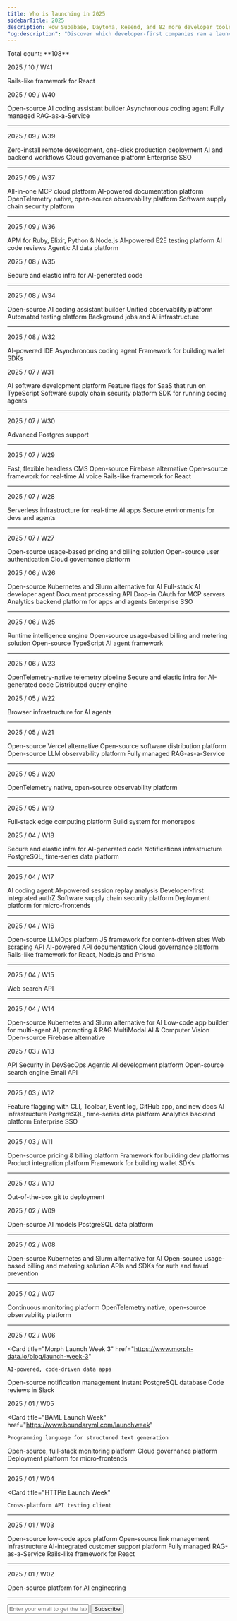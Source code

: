 ```yaml
---
title: Who is launching in 2025
sidebarTitle: 2025
description: How Supabase, Daytona, Resend, and 82 more developer tools launched
"og:description": "Discover which developer-first companies ran a launch week in 2025"
---
```


<Info>
  Total count: **108**
</Info>

<Update label="10" description="Count: 1">

2025 / 10 / W41

<Card title="Wasp Launch Week 11">
  Rails-like framework for React
</Card>
  
</Update>

<Update label="09" description="Count: 15">

2025 / 09 / W40 

<Card title="Continue Launch Week 2">
  Open-source AI coding assistant builder
</Card>

<Card title="Jules Launch Week 2">
  Asynchronous coding agent
</Card>

<Card title="Ragie Launch Week 3" href="https://www.ragie.ai/agent-ready-launch-week">
  Fully managed RAG-as-a-Service
</Card>

---

2025 / 09 / W39

<Card title="Diploi Launch Week 1" href="https://diploi.com/launchweek">
  Zero-install remote development, one-click production deployment
</Card>

<Card title="Inngest Launch Week III" >
  AI and backend workflows 
</Card>

<Card title="Turbot Launch Week 10" href="https://turbot.com/launch-week/10">
  Cloud governance platform
</Card>

<Card title="WorkOS Launch Week 5" href="https://workos.com/launch-week/fall-2025">
  Enterprise SSO
</Card>

---

2025 / 09 / W37

<Card title="alpic launch week">
  All-in-one MCP cloud platform
</Card>

<Card title="Docsalot Launch Week" href="https://docsalot.dev/launch-week">
  AI-powered documentation platform
</Card>

<Card title="SigNoz Launch Week 5.0" href="https://signoz.io/launch-week/">
  OpenTelemetry native, open-source observability platform
</Card>

<Card title="Socket Launch Week 3">
  Software supply chain security platform
</Card>

---

2025 / 09 / W36

<Card title="AppSignal Launch Week" href="https://www.appsignal.com/launch-week">
  APM for Ruby, Elixir, Python & Node.js
</Card>

<Card title="Bugster Launch Week" href="https://www.bugster.dev/launch-week">
  AI-powered E2E testing platform
</Card>

<Card title="cubic launch week" href="https://www.cubic.dev/blog/launch-week-1">
  AI code reviews
</Card>

<Card title="Vectorize Launch Week" href="https://vectorize.io/blog/vectorize-launch-week-starts-tuesday-9-2-agents-mcp-and-more">
  Agentic AI data platform
</Card>

</Update>

<Update label="08" description="Count: 8">

2025 / 08 / W35

<Card title="Daytona Create Launch Week 7" href="https://create.daytona.io">
  Secure and elastic infra for AI-generated code
</Card>

---

2025 / 08 / W34

<Card title="Continue Launch Week">
  Open-source AI coding assistant builder
</Card>

<Card title="Last9 Launch Week">
  Unified observability platform
</Card>

<Card title="Momentic Launch Week" href="https://momentic.ai/momentum">
  Automated testing platform
</Card>

<Card title="Trigger.dev Launch Week 2" href="https://trigger.dev/launchweek/2">
  Background jobs and AI infrastructure
</Card>

---

2025 / 08 / W32

<Card title="Cosine Summer 2025 Launch Week" href="https://cosine.sh/launch-week">
  AI-powered IDE
</Card>
<Card title="Jules Launch Week">
  Asynchronous coding agent
</Card>
<Card title="Openfort Launch Week 3" href="https://www.openfort.io/launch-week">
  Framework for building wallet SDKs
</Card>

</Update>

<Update label="07" description="Count: 14">

2025 / 07 / W31

<Card title="Augment Summer 2025 Launch Week" href="https://www.augmentcode.com/launch-week/summer-2025">
  AI software development platform
</Card>
<Card title="Bucket Launch Week 2" href="https://bucket.co/zero-maintenance">
  Feature flags for SaaS that run on TypeScript
</Card>
<Card title="Socket Launch Week 2">
  Software supply chain security platform
</Card>
<Card title="VibeKit Launch Week">
  SDK for running coding agents
</Card>

---

2025 / 07 / W30

<Card title="Postgres AI Launch Week" href="https://postgres.ai/launch-week">
  Advanced Postgres support
</Card>

---

2025 / 07 / W29

<Card title="BaseHub AI Launch Week" href="https://ai.basehub.com/">
  Fast, flexible headless CMS
</Card>
<Card title="Supabase Launch Week 15" href="https://supabase.com/launch-week">
  Open-source Firebase alternative
</Card>
<Card title="VideoSDK Launch Week" href="https://www.videosdk.live/launch-week">
  Open-source framework for real-time AI voice
</Card>
<Card title="Wasp Launch Week 10" href="https://wasp-lw-tickets-client.fly.dev/">
  Rails-like framework for React
</Card>

---

2025 / 07 / W28

<Card title="Cerebrium Launch Week">
  Serverless infrastructure for real-time AI apps
</Card>
<Card title="Coder Launch Week" href="https://launch.coder.com/">
  Secure environments for devs and agents
</Card>

---

2025 / 07 / W27

<Card title="Flexprice Launch Week" href="https://flexprice.io/commit">
  Open-source usage-based pricing and billing solution
</Card>
<Card title="SuperTokens Launch Week" href="https://supertokens.com/blog/launch-week-1">
  Open-source user authentication
</Card>
<Card title="Turbot Launch Week 9" href="https://turbot.com/launch-week/09">
  Cloud governance platform
</Card>

</Update>

<Update label="06" description="Count: 12">

2025 / 06 / W26

<Card title="dstack Launch Week 3">
  Open-source Kubernetes and Slurm alternative for AI
</Card>
<Card title="Leap Launch Week" href="https://leap.new/launchweek">
  Full-stack AI developer agent
</Card>
<Card title="Reducto Launch Week">
  Document processing API
</Card>
<Card title="Scalekit AI Launch Week" href="https://www.scalekit.com/agentic-auth-launch">
  Drop-in OAuth for MCP servers
</Card>
<Card title="Tinybird Launch Week 3" href="https://www.tinybird.co/launch-week">
  Analytics backend platform for apps and agents
</Card>
<Card title="WorkOS Launch Week 4" href="https://workos.com/launch-week/summer-2025">
  Enterprise SSO
</Card>

---

2025 / 06 / W25

<Card title="Kerno Launch Week" href="https://www.kerno.io/launch-week-2">
  Runtime intelligence engine
</Card>
<Card title="Lago Launch Week IV" href="https://getlago.com/launch-weeks/launch-week-iv">
  Open-source usage-based billing and metering solution
</Card>
<Card title="voltagent Launch Week" href="https://voltagent.dev/launch-week-june-25/">
  Open-source TypeScript AI agent framework
</Card>

---

2025 / 06 / W23

<Card title="Bindplane Launch Week" href="https://bindplane.com/launch-week">
  OpenTelemetry-native telemetry pipeline
</Card>
<Card title="Daytona Create Launch Week 6" href="https://create.daytona.io">
  Secure and elastic infra for AI-generated code
</Card>
<Card title="Draft Launch Week">
  Distributed query engine
</Card>

</Update>

<Update label="05" description="Count: 8">

2025 / 05 / W22

<Card title="Steel.dev Launch Week" href="https://steel.dev/launch-week">
  Browser infrastructure for AI agents
</Card>

---

2025 / 05 / W21 

<Card title="Appwrite init_ III" href="https://appwrite.io/init">
  Open-source Vercel alternative
</Card>
<Card title="Distr Launch Week" href="https://glasskube.dev/blog/tags/distr-launch-week/">
  Open-source software distribution platform
</Card>
<Card title="Langfuse Launch Week 3" href="https://langfuse.com/launch">
  Open-source LLM observability platform
</Card>
<Card title="Ragie Launch Week 2" href="https://www.ragie.ai/spring-launch-week">
  Fully managed RAG-as-a-Service
</Card>

---

2025 / 05 / W20

<Card title="SigNoz Launch Week 4.0" href="https://signoz.io/launch-week/">
  OpenTelemetry native, open-source observability platform
</Card>

---

2025 / 05 / W19 

  <Card title="Azion Launch Week" href="https://www.azion.com/en/launch-week/">
    Full-stack edge computing platform
  </Card>
  <Card title="Nx 21 Launch Week" href="https://nx.dev/blog/nx-21-release">
    Build system for monorepos
  </Card>

</Update>

<Update label="04" description="Count: 19">

2025 / 04 / W18

  <Card title="Daytona Create Launch Week 5" href="https://create.daytona.io/">
    Secure and elastic infra for AI-generated code
  </Card>
  <Card title="Knock Launch Week" href="https://launchweek.knock.app/">
    Notifications infrastructure
  </Card>
  <Card title="Timescale 2025-04 Launch Week" href="https://www.timescale.com/launch/2025#april">
    PostgreSQL, time-series data platform
  </Card>

---

2025 / 04 / W17

  <Card title="Codebuff Launch Week">
    AI coding agent
  </Card>
  <Card title="Decipher AI Launch Week">
    AI-powered session replay analysis
  </Card>
  <Card title="Permit.io CLI Launch Week" href="https://launch.permit.sh/">
    Developer-first integrated authZ
  </Card>
  <Card title="Socket Launch Week 1">
    Software supply chain security platform
  </Card>
   <Card
    title="Zephyr Cloud Launch Week 3"
  >
    Deployment platform for micro-frontends
  </Card>

---

2025 / 04 / W16

  <Card title="Agenta Launch Week" href="https://agenta.ai/launch-week-1">
    Open-source LLMOps platform
  </Card>
  <Card title="Astro 5.7 Launch Week">
    JS framework for content-driven sites
  </Card>
  <Card
    title="Firecrawl Launch Week III"
    href="https://www.firecrawl.dev/launch-week"
  >
    Web scraping API 
  </Card>
  <Card title="Theneo Launch Week 2">
    AI-powered API documentation
  </Card>
  <Card title="Turbot Launch Week 8" href="https://turbot.com/launch-week/08">
    Cloud governance platform
  </Card>
  <Card title="Wasp Launch Week 9" href="https://wasp.sh/blog/2025/04/09/wasp-launch-week-9">
    Rails-like framework for React, Node.js and Prisma
  </Card>

---

2025 / 04 / W15

  <Card title="Exa Launch Week">
    Web search API
  </Card>

---

2025 / 04 / W14

  <Card title="dstack Launch Week 2">
    Open-source Kubernetes and Slurm alternative for AI
  </Card>
  <Card title="Langflow Launch Week" href="https://blog.langflow.org/announcing-langflow-launch-week/">
    Low-code app builder for multi-agent AI, prompting & RAG
  </Card>
  <Card title="Ocular Launch Week II" href="https://www.useocular.com/launch-weeks/2">
    MultiModal AI & Computer Vision
  </Card>
  <Card title="Supabase Launch Week 14" href="https://supabase.com/launch-week/14">
    Open-source Firebase alternative
  </Card>

</Update>

<Update label="03" description="Count: 14">

2025 / 03 / W13

  <Card title="Akto Launch Week" href="https://www.akto.io/events/march-2025-product-launch-week">
    API Security in DevSecOps
  </Card>
  <Card title="Lamatic Launch Week" href="https://labs.lamatic.ai/p/launch-week-2">
    Agentic AI development platform
  </Card>
  <Card title="Meilisearch Launch Week 2" href="https://meilisearch.com/launch-week">
    Open-source search engine
  </Card>
  <Card title="Resend Launch Week 4" href="https://resend.com/forward">
    Email API
  </Card>

---

2025 / 03 / W12

  <Card title="Bucket DX Launch Week" href="https://bucket.co/launch-week">
    Feature flagging with CLI, Toolbar, Event log, GitHub app, and new docs
  </Card>
  <Card title="Pinecone Launch Week 2" href="https://www.pinecone.io/launch-week/">
    AI infrastructure
  </Card>
  <Card title="Timescale 2025-03 Launch Week" href="https://www.timescale.com/launch/2025#march">
    PostgreSQL, time-series data platform
  </Card>
  <Card title="Tinybird Forward Launch Week" href="https://www.tinybird.co/forward-launch">
    Analytics backend platform
  </Card>
  <Card title="WorkOS Launch Week 3" href="https://workos.com/launch-week/spring-2025/">
    Enterprise SSO
  </Card>

---

2025 / 03 / W11

  <Card title="Autumn Launch Week" href="https://useautumn.com/launch/0">
    Open-source pricing & billing platform
  </Card>
  <Card title="Cyclops Launch Week 02" href="https://cyclops-ui.com/blog/2025/03/04/launch-week-2">
    Framework for building dev platforms
  </Card>
  <Card title="Nango Launch Week" href="https://www.nango.dev/launch-week">
    Product integration platform
  </Card>
  <Card
    title="Openfort Launch Week 2"
    href="https://www.openfort.xyz/launch-week"
  >
    Framework for building wallet SDKs 
  </Card>

---

2025 / 03 / W10

  <Card title="Railway Launch Week 02" href="https://railway.com/launch-week-02">
    Out-of-the-box git to deployment
  </Card>

</Update>

<Update label="02" description="Count: 11">

2025 / 02 / W09

<Card title="DeepSeek Open-Source Week">
  Open-source AI models
</Card>
<Card title="Gel (EdgeDB) Launch Week">
  PostgreSQL data platform
</Card>

---

2025 / 02 / W08

<Card title="dstack Launch Week 1">
  Open-source Kubernetes and Slurm alternative for AI
</Card>
<Card title="Lago Launch Week III" href="https://www.getlago.com/launch-weeks/launch-week-3">
  Open-source usage-based billing and metering solution
</Card>
<Card title="Stytch Launch Week" href="https://stytch.com/launch-week">
  APIs and SDKs for auth and fraud prevention
</Card>

---

2025 / 02 / W07

<Card title="ProjectDiscovery Launch Week" href="https://projectdiscovery.io/launch">
  Continuous monitoring platform
</Card>
<Card title="SigNoz Launch Week 3.0" href="https://signoz.io/launch-week/">
  OpenTelemetry native, open-source observability platform
</Card>

---

2025 / 02 / W06

 <Card
    title="Morph Launch Week 3"
    href="https://www.morph-data.io/blog/launch-week-3"
  >
    AI-powered, code-driven data apps
  </Card>
  <Card title="Novu Launch Week">
    Open-source notification management
  </Card>
  <Card title="Prisma Postgres Launch Week">
    Instant PostgreSQL database
  </Card>
  <Card title="Pullpo.io Launch Week" href="https://pullpo.to/launch-week">
    Code reviews in Slack
  </Card>

</Update>

<Update label="01" description="Count: 11">

2025 / 01 / W05

 <Card
    title="BAML Launch Week"
    href="https://www.boundaryml.com/launchweek"
  >
    Programming language for structured text generation
  </Card>
 <Card
    title="Highlight.io Launch Week 8"
  >
    Open-source, full-stack monitoring platform
  </Card>
  <Card title="Turbot Launch Week 7" href="https://turbot.com/launch-week/07">
  Cloud governance platform
 </Card>
 <Card
    title="Zephyr Cloud Launch Week 2"
    href="https://zephyr-cloud.io/blog/mobilefirst"
  >
    Deployment platform for micro-frontends
  </Card>


---

2025 / 01 / W04

<Card
    title="HTTPie Launch Week"
  >
    Cross-platform API testing client
  </Card>

---

2025 / 01 / W03

<Card title="Appsmith Advance Winter 2025 Launch Week" href="https://www.appsmith.com/blog/appsmith-launch-week-1">
  Open-source low-code apps platform
</Card>
<Card title="Dub Launch Week" href="https://dub.link/blog/launch-week-recap">
  Open-source link management infrastructure
</Card>
<Card title="Pylon AI Launch Week">
  AI-integrated customer support platform
</Card>
<Card title="Ragie Launch Week 1" href="https://www.ragie.ai/launch-week-1">
  Fully managed RAG-as-a-Service
</Card>
<Card title="Wasp Launch Week 8" href="https://wasp-lang.dev/blog/2025/01/09/wasp-launch-week-8">
  Rails-like framework for React
</Card>

---

2025 / 01 / W02

<Card title="OpenLIT Launch Week" href="https://x.com/openlit_io/status/1875539932808409116">
  Open-source platform for AI engineering
</Card>

</Update>


---

<form
  action="https://buttondown.com/api/emails/embed-subscribe/launchweek.dev"
  method="post"
  target="popupwindow"
  onsubmit="window.open('https://buttondown.com/launchweek.dev', 'popupwindow')"
  class="embeddable-buttondown-form"
>
  <input
    type="email"
    name="email"
    placeholder="Enter your email to get the latest updates"
    id="bd-email"
  />
  <input type="submit" value="Subscribe" />
</form>
